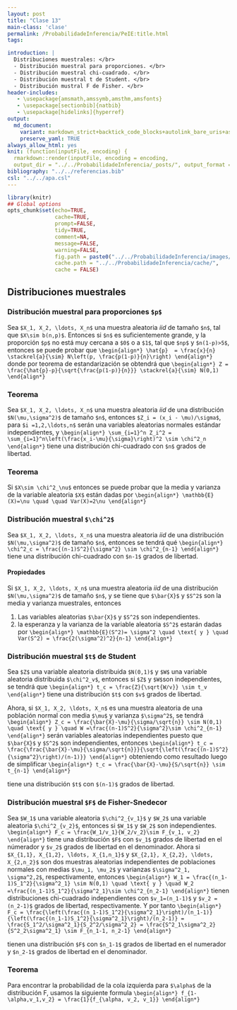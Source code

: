 ```yaml
---
layout: post
title: "Clase 13"
main-class: 'clase'
permalink: /ProbabilidadeInferencia/PeIE:title.html
tags:

introduction: |
  Distribuciones muestrales: </br>
  - Distribución muestral para proporciones. </br>
  - Distribución muestral chi-cuadrado. </br>
  - Distribución muestral t de Student. </br>
  - Distribución mustral F de Fisher. </br>
header-includes:
   - \usepackage{amsmath,amssymb,amsthm,amsfonts}
   - \usepackage[sectionbib]{natbib}
   - \usepackage[hidelinks]{hyperref}
output:
  md_document:
    variant: markdown_strict+backtick_code_blocks+autolink_bare_uris+ascii_identifiers+tex_math_single_backslash
    preserve_yaml: TRUE
always_allow_html: yes   
knit: (function(inputFile, encoding) {
  rmarkdown::render(inputFile, encoding = encoding,
  output_dir = "../../ProbabilidadeInferencia/_posts/", output_format = "all")})
bibliography: "../../referencias.bib"
csl: "../../apa.csl"
---
```


```r
library(knitr)
## Global options
opts_chunk$set(echo=TRUE,
               cache=TRUE,
               prompt=FALSE,
               tidy=TRUE,
               comment=NA,
               message=FALSE,
               warning=FALSE,
               fig.path = paste0("../../ProbabilidadeInferencia/images/", "Clase13"),
               cache.path = "../../ProbabilidadeInferencia/cache/",
               cache = FALSE)

```

## Distribuciones muestrales
### Distribución muestral para proporciones `$p$`
Sea `$X_1, X_2, \ldots, X_n$` una muestra aleatoria *iid* de tamaño `$n$`, tal que `$X\sim b(n,p)$`. Entonces si `$n$` es suficientemente grande, y la proporción `$p$` no está muy cercana a `$0$` o a `$1$`, tal que `$np$` y `$n(1-p)>5$`, entonces se puede probar que
`\begin{align*}
\hat{p}  = \frac{x}{n} \stackrel{a}{\sim} N\left(p, \frac{p(1-p)}{n}\right)
\end{align*}`
donde por teorema de estandarización se obtendrá que
`\begin{align*}
Z = \frac{\hat{p}-p}{\sqrt{\frac{p(1-p)}{n}}} \stackrel{a}{\sim} N(0,1)
\end{align*}`

### Teorema
Sea `$X_1, X_2, \ldots, X_n$` una muestra aleatoria *iid* de una distribución `$N(\mu,\sigma^2)$` de tamaño `$n$`, entonces `$Z_i = (x_i - \mu)/\sigma$`, para `$i =1,2,\ldots,n$` serán una variables aleatorias normales estándar independientes, y 
`\begin{align*}
\sum_{i=1}^n Z_i^2 = \sum_{i=1}^n\left(\frac{x_i-\mu}{\sigma}\right)^2 \sim \chi^2_n
\end{align*}`
tiene una distribución chi-cuadrado con `$n$` grados de libertad.

### Teorema
Si `$X\sim \chi^2_\nu$` entonces se puede probar que la media y varianza de la variable aleatoria `$X$` están dadas por
`\begin{align*}
\mathbb{E}(X)=\nu \quad \quad Var(X)=2\nu
\end{align*}`

### Distribución muestral `$\chi^2$`
Sea `$X_1, X_2, \ldots, X_n$` una muestra aleatoria *iid* de una distribución `$N(\mu,\sigma^2)$` de tamaño `$n$`, entonces se tendrá qué
`\begin{align*}
\chi^2_c = \frac{(n-1)S^2}{\sigma^2} \sim \chi^2_{n-1}
\end{align*}`
tiene una distribución chi-cuadrado con `$n-1$` grados de libertad.

#### Propiedades
Si `$X_1, X_2, \ldots, X_n$` una muestra aleatoria *iid* de una distribución `$N(\mu,\sigma^2)$` de tamaño `$n$`, y se tiene que `$\bar{X}$` y `$S^2$` son la media y varianza muestrales, entonces

1. Las variables aleatorias `$\bar{X}$` y `$S^2$` son independientes.
2. la esperanza y la varianza de la variable aleatoria `$S^2$` estarán dadas por
`\begin{align*}
\mathbb{E}(S^2)= \sigma^2 \quad \text{ y } \quad Var(S^2) = \frac{2(\sigma^2)^2}{n-1}
\end{align*}`

### Distribución muestral `$t$` de Student
Sea `$Z$` una variable aleatoria distribuida `$N(0,1)$` y `$W$` una variable aleatoria distribuida `$\chi^2_v$`, entonces si `$Z$` y `$W$`son independientes, se tendrá que 
`\begin{align*}
t_c = \frac{Z}{\sqrt{W/v}} \sim t_v
\end{align*}`
tiene una distribución `$t$` con `$v$` grados de libertad.

Ahora, si `$X_1, X_2, \ldots, X_n$` es una muestra aleatoria de una población normal con media `$\mu$` y varianza `$\sigma^2$`, se tendrá
`\begin{align*}
Z_c = \frac{\bar{X}-\mu}{\sigma/\sqrt{n}} \sim N(0,1) \quad \text{ y } \quad W =\frac{(n-1)S^2}{\sigma^2}\sim \chi^2_{n-1}
\end{align*}`
serán variables aleatorias independientes puesto que `$\bar{X}$` y `$S^2$` son independientes, entonces
`\begin{align*}
t_c = \frac{\frac{\bar{X}-\mu}{\sigma/\sqrt{n}}}{\sqrt{\left(\frac{(n-1)S^2}{\sigma^2}\right)/(n-1)}}
\end{align*}`
obteniendo como resultado luego de simplificar
`\begin{align*}
t_c = \frac{\bar{X}-\mu}{S/\sqrt{n}} \sim t_{n-1}
\end{align*}`

tiene una distribución `$t$` con `$(n-1)$` grados de libertad.

### Distribución muestral `$F$` de Fisher-Snedecor
Sea `$W_1$` una variable aleatoria `$\chi^2_{v_1}$` y `$W_2$` una variable aleatoria `$\chi^2_{v_2}$`, entonces si `$W_1$` y `$W_2$` son independientes.
`\begin{align*}
F_c = \frac{W_1/v_1}{W_2/v_2}\sim F_{v_1, v_2}
\end{align*}`
tiene una distribución `$F$` con `$v_1$` grados de libertad en el númerador y `$v_2$` grados de libertad en el denominador.
Ahora si `$X_{1,1}, X_{1,2}, \ldots, X_{1,n_1}$` y `$X_{2,1}, X_{2,2}, \ldots, X_{2,n_2}$` son dos muestras aleatorias independientes de poblaciones normales con medias `$\mu_1, \mu_2$` y varianzas `$\sigma^2_1, \sigma^2,2$`, respectivamente, entonces
`\begin{align*}
W_1 = \frac{(n_1-1)S_1^2}{\sigma^2_1} \sim N(0,1) \quad \text{ y } \quad W_2 =\frac{(n_1-1)S_1^2}{\sigma^2_1}\sim \chi^2_{n_2-1}
\end{align*}`
tienen distribuciones chi-cuadrado independientes con `$v_1=(n_1-1)$` y `$v_2 = (n_2-1)$` grados de libertad, respectivamente. Y por tanto
`\begin{align*}
F_c = \frac{\left(\frac{(n_1-1)S_1^2}{\sigma^2_1}\right)/(n_1-1)}{\left(\frac{(n_1-1)S_1^2}{\sigma^2_1}\right)/(n_2-1)} = \frac{S_1^2/\sigma^2_1}{S_2^2/\sigma^2_2} = \frac{S^2_1\sigma^2_2}{S^2_2\sigma^2_1} \sim F_{n_1-1, n_2-1}
\end{align*}`

tienen una distribución `$F$` con `$n_1-1$` grados de libertad en el numerador y `$n_2-1$` grados de libertad en el denominador.

### Teorema
Para encontrar la probabilidad de la cola izquierda para `$\alpha$` de la distribución F, usamos la siguiente formula
`\begin{align*}
f_{1-\alpha,v_1,v_2} = \frac{1}{f_{\alpha, v_2, v_1}}
\end{align*}`


